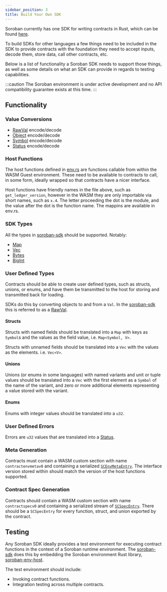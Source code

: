 ```yaml
---
sidebar_position: 3
title: Build Your Own SDK
---
```


Soroban currently has one SDK for writing contracts in Rust, which can be found
[here][soroban-sdk].

To build SDKs for other languages a few things need to be included in the SDK to
provide contracts with the foundation they need to accept inputs, decode them,
store data, call other contracts, etc.

Below is a list of functionality a Soroban SDK needs to support those things, as
well as some details on what an SDK can provide in regards to testing
capabilities.

:::caution
The Soroban environment is under active development and no API compatibility
guarantee exists at this time.
:::

## Functionality

### Value Conversions

   - [RawVal] encode/decode
   - [Object] encode/decode
   - [Symbol] encode/decode
   - [Status] encode/decode

### Host Functions

   The host functions defined in [env.rs] are functions callable from within the
   WASM Guest environment. These need to be available to contracts to call, in
   some form, ideally wrapped so that contracts have a nicer interface.

   Host functions have friendly names in the file above, such as
   `get_ledger_version`, however in the WASM they are only importable via short
   names, such as `x.4`. The letter proceeding the dot is the module, and the
   value after the dot is the function name. The mappins are available in
   env.rs.

### SDK Types

   All the types in [soroban-sdk](https://docs.rs/soroban-sdk) should be
   supported. Notably:
   - [Map]
   - [Vec]
   - [Bytes]
   - [BigInt]

### User Defined Types

   Contracts should be able to create user defined types, such as structs,
   unions, or enums, and have them be transmitted to the host for storing and
   transmitted back for loading.

   SDKs do this by converting objects to and from a `Val`. In the [soroban-sdk]
   this is referred to as a [RawVal].

#### Structs

   Structs with named fields should be translated into a `Map` with keys as
   `Symbol`s and the values as the field value, i.e. `Map<Symbol, V>`.

   Structs with unnamed fields should be translated into a `Vec` with the values
   as the elements. i.e. `Vec<V>`.

#### Unions

   Unions (or enums in some languages) with named variants and unit or tuple
   values should be translated into a `Vec` with the first element as a `Symbol`
   of the name of the variant, and zero or more additional elements representing
   a value stored with the variant.

#### Enums

   Enums with integer values should be translated into a `u32`.

### User Defined Errors

   Errors are `u32` values that are translated into a [Status].

### Meta Generation

   Contracts must contain a WASM custom section with name `contractenvmetav0`
   and containing a serialized [`SCEnvMetaEntry`].  The interface version stored
   within should match the version of the host functions supported.

### Contract Spec Generation

   Contracts should contain a WASM custom section with name `contractspecv0` and
   containing a serialized stream of [`SCSpecEntry`].  There should be a
   `SCSpecEntry` for every function, struct, and union exported by the contract.

## Testing

Any Soroban SDK ideally provides a test environment for executing contract
functions in the context of a Soroban runtime environment. The [soroban-sdk]
does this by embedding the Soroban environment Rust library, [soroban-env-host].

The test environment should include:

- Invoking contract functions.
- Integration testing across multiple contracts.

[soroban-sdk]: https://docs.rs/soroban-sdk.
[soroban-env-host]: https://github.com/stellar/rs-soroban-env
[RawVal]: https://github.com/stellar/rs-soroban-env/blob/main/soroban-env-common/src/raw_val.rs
[Status]: https://github.com/stellar/rs-soroban-env/blob/main/soroban-env-common/src/status.rs
[Object]: https://github.com/stellar/rs-soroban-env/blob/main/soroban-env-common/src/object.rs
[Symbol]: https://github.com/stellar/rs-soroban-env/blob/main/soroban-env-common/src/symbol.rs
[env.rs]: https://github.com/stellar/rs-soroban-env/blob/main/soroban-env-common/src/env.rs
[Map]: https://github.com/stellar/rs-soroban-sdk/blob/main/soroban-sdk/src/map.rs
[Vec]: https://github.com/stellar/rs-soroban-sdk/blob/main/soroban-sdk/src/vec.rs
[Bytes]: https://github.com/stellar/rs-soroban-sdk/blob/main/soroban-sdk/src/bytes.rs
[BigInt]: https://github.com/stellar/rs-soroban-sdk/blob/main/soroban-sdk/src/bigint.rs
[`SCEnvMetaEntry`]: https://github.com/stellar/rs-stellar-xdr/blob/main/xdr/next/Stellar-contract-env-meta.x
[`SCSpecEntry`]: https://github.com/stellar/rs-stellar-xdr/blob/main/xdr/next/Stellar-contract-spec.x
